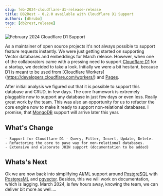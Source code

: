 ```yaml
---
slug: feb-2024-cloudflare-d1-release-release
title: DB2Rest - 0.2.0 available with Cloudflare D1 Support
authors: [dhrubo]
tags: [db2rest,release]
---
```


![February 2024 Cloudflare D1 Support](./cloudflare-d1-feb-24.png)

As a maintainer of open source projects it's not always possible to support feature requests instantly.
We were just getting started on supporting Vector databases and embeddings for March release.
However, when one of the collaborators came with a pressing need to support [Cloudflare D1](https://developers.cloudflare.com/d1/)
for a startup, we decided to take a look. Initially we were a bit hesitant, because D1 is meant to be used from [Cloudflare Workers]
(https://developers.cloudflare.com/workers/) and [Pages](https://developers.cloudflare.com/workers/).

After initial analysis we figured out that it is possible to support this database and CRUD, in few days.
The core framework is extremely pluggable now to support any database in just few days or even less. Really great work by the team.
This was also an opportunity for us to refactor the core engine now to make it ready to support non-relational databases.
I promise, that [MongoDB](https://www.mongodb.com/) support will arrive later this year.


## What's Change

    - Support for Cloudflare D1 - Query, Filter, Insert, Update, Delete.
    - Refactoring the core to pave way for non-relational databases.
    - Extensive and elaborate JOIN support (documentation to be added)


## Whats's Next

Ok we are now back into simplifying AI/ML support around [PostgreSQL](https://www.postgresql.org/) with [PostgresML](https://postgresml.org/) and [pgvector](https://github.com/pgvector/pgvector).
Besides, this we will work on documentation, which is lagging. March 2024, is few hours away, knowing the team, we can
deliver bit more as well....



